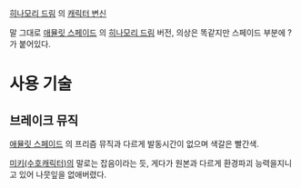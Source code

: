 [[히나모리 드림]] 의 [[캐릭터 변신]]

말 그대로 [[애뮬릿 스페이드]] 의 [[히나모리 드림]] 버전, 의상은 똑같지만 스페이드 부분에 ? 가 붙어있다.






= 사용 기술 =



== 브레이크 뮤직 ==

[[애뮬릿 스페이드]] 의 프리즘 뮤직과 다르게 발동시간이 없으며 색갈은 빨간색.

[[미키(수호캐릭터)]]의 말로는 잡음이라는 듯, 게다가 원본과 다르게 환경파괴 능력을지니고 있어 나뭇잎을 없애버렸다.
